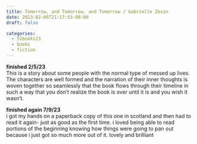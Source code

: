 ```yaml
---
title: Tomorrow, and Tomorrow, and Tomorrow / Gabrielle Zevin
date: 2023-02-05T21:17:53-08:00
draft: false

categories:
  - 52books23
  - books
  - fiction
---
```


**finished 2/5/23**   \
This is a story about some people with the normal type of messed up lives. The characters are well formed and the narration of their inner thoughts is woven together so seamlessly that the book flows through their timeline in such a way that you don't realize the book is over until it is and you wish it wasn't. 

**finished again 7/9/23**   \
i got my hands on a paperback copy of this one in scotland and then had to read it again- just as good as the first time. i loved being able to read portions of the beginning knowing how things were going to pan out because i just got so much more out of it. lovely and brilliant



